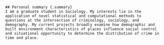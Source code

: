 ```block
## Personal summary {.summary}
I am a graduate student in Sociology. My interests lie in the application of novel statistical and computational methods to questions at the intersection of criminology, sociology, and demography. My current projects broadly examine how demographic and built environment characteristics of places influence social control and situational opportunity to determine the distribution of crime in time and place.
```